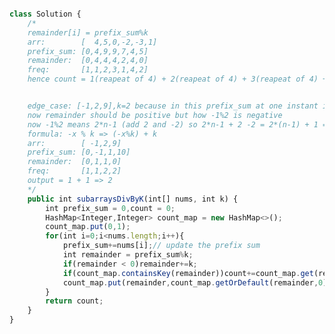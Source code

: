 ```js

class Solution {
    /*
    remainder[i] = prefix_sum%k
    arr:        [  4,5,0,-2,-3,1]
    prefix_sum: [0,4,9,9,7,4,5]
    remainder:  [0,4,4,4,2,4,0]
    freq:       [1,1,2,3,1,4,2]
    hence count = 1(reapeat of 4) + 2(reapeat of 4) + 3(reapeat of 4) + 1(reapeat of 0) => 7 


    edge_case: [-1,2,9],k=2 because in this prefix_sum at one instant is negative hence remainder will become incorrect
    now remainder should be positive but how -1%2 is negative
    now -1%2 means 2*n-1 (add 2 and -2) so 2*n-1 + 2 -2 = 2*(n-1) + 1 = 2N + 1 => 1%2 = remainder = 1
    formula: -x % k => (-x%k) + k
    arr:        [ -1,2,9]
    prefix_sum: [0,-1,1,10]
    remainder:  [0,1,1,0]
    freq:       [1,1,2,2]
    output = 1 + 1 => 2
    */
    public int subarraysDivByK(int[] nums, int k) {
        int prefix_sum = 0,count = 0;
        HashMap<Integer,Integer> count_map = new HashMap<>();
        count_map.put(0,1);
        for(int i=0;i<nums.length;i++){
            prefix_sum+=nums[i];// update the prefix sum
            int remainder = prefix_sum%k;
            if(remainder < 0)remainder+=k;
            if(count_map.containsKey(remainder))count+=count_map.get(remainder);
            count_map.put(remainder,count_map.getOrDefault(remainder,0)+1);
        } 
        return count;
    }
}
```